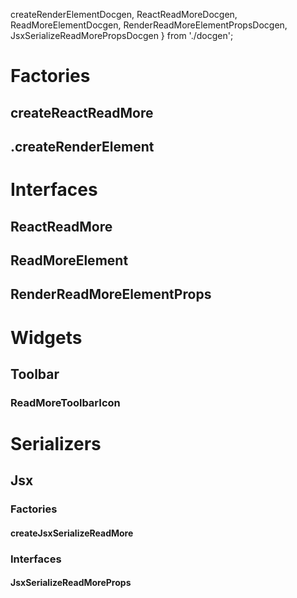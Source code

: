   createRenderElementDocgen,
  ReactReadMoreDocgen,
  ReadMoreElementDocgen,
  RenderReadMoreElementPropsDocgen,
  JsxSerializeReadMorePropsDocgen
} from './docgen';

<Meta title="Elements/ReadMore/Docs" />

# Factories

## createReactReadMore

<ArgsTable of={createReactReadMore} />

## .createRenderElement

<ArgsTable of={createRenderElementDocgen} />

# Interfaces

## ReactReadMore

<ArgsTable of={ReactReadMoreDocgen} />

## ReadMoreElement

<ArgsTable of={ReadMoreElementDocgen} />

## RenderReadMoreElementProps

<ArgsTable of={RenderReadMoreElementPropsDocgen} />

# Widgets

## Toolbar

### ReadMoreToolbarIcon

<ArgsTable of={ReadMoreToolbarIcon} />

# Serializers

## Jsx

### Factories

#### createJsxSerializeReadMore

<ArgsTable of={createJsxSerializeReadMore} />

### Interfaces

#### JsxSerializeReadMoreProps

<ArgsTable of={JsxSerializeReadMorePropsDocgen} />
